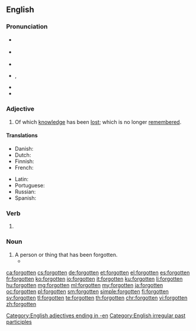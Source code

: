 ==English==

===Pronunciation===
* {{a|GenAm}} {{IPA|/fɚˈɡɑt.n̩/|lang=en}}
*: {{a|New England}} {{IPA|/fəˈɡʌt.n̩/|/fɚˈɡʌt.n̩/|lang=en}}
* {{a|RP}} {{IPA|/fəˈɡɒt.n̩/|lang=en}}
* {{audio|en-us-forgotten.ogg|Audio (US)|lang=en}}
* {{audio|en-us-ne-forgotten.ogg|Audio (New England)|lang=en}}, {{audio|en-us-ne-2-forgotten.ogg|Audio (New England)|lang=en}}
* {{rhymes|ɒtən|lang=en}}
* {{hyphenation|for|got|ten|lang=en}}

===Adjective===
{{en-adj}}

# Of which [[knowledge]] has been [[lost]]; which is no longer [[remember]]ed.

====Translations====
{{trans-top|of which knowledge has been lost, which is no longer remembered}}
* Danish: {{t|da|glemt}}
* Dutch: {{t+|nl|vergeten}}
* Finnish: {{t|fi|unohdettu}}
* French: {{t+|fr|oublié}}
{{trans-mid}}
* Latin: {{t|la|oblitus}}
* Portuguese: {{t+|pt|esquecido}}
* Russian: {{t+|ru|забытый|tr=zabýtyj}}
* Spanish: {{t+|es|olvidado}}
{{trans-bottom}}

===Verb===
{{head|en|past participle}}

# {{past participle of|forget|lang=en}}

===Noun===
{{en-noun}}

# A person or thing that has been forgotten.
#* {{quote-news|year=2007|date=December 31|author=Alan Feuer|title=Headliners of 07: A Subway Savior, Rampaging Rats, and a $12 Million Dog|work=New York Times|url=http://www.nytimes.com/2007/12/31/nyregion/31onehits.html
|passage=Luckily for these unfortunate '''forgottens''', New Year is approaching, a time when, despite the intuitions of the calendar, our thoughts often turn to the past. }}

[[Category:English adjectives ending in -en]]
[[Category:English irregular past participles]]

[[ca:forgotten]]
[[cs:forgotten]]
[[de:forgotten]]
[[et:forgotten]]
[[el:forgotten]]
[[es:forgotten]]
[[fr:forgotten]]
[[ko:forgotten]]
[[io:forgotten]]
[[it:forgotten]]
[[ku:forgotten]]
[[li:forgotten]]
[[hu:forgotten]]
[[mg:forgotten]]
[[ml:forgotten]]
[[my:forgotten]]
[[ja:forgotten]]
[[oc:forgotten]]
[[pl:forgotten]]
[[sm:forgotten]]
[[simple:forgotten]]
[[fi:forgotten]]
[[sv:forgotten]]
[[tl:forgotten]]
[[te:forgotten]]
[[th:forgotten]]
[[chr:forgotten]]
[[vi:forgotten]]
[[zh:forgotten]]